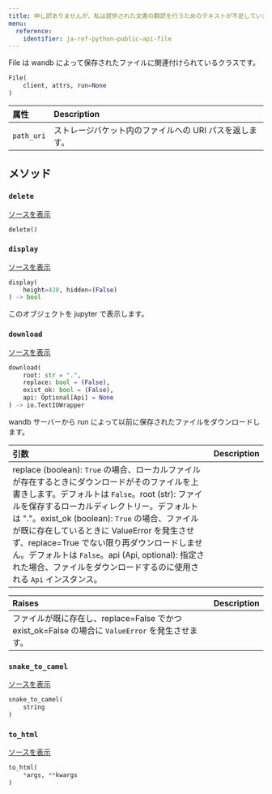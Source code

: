 ```yaml
---
title: 申し訳ありませんが、私は提供された文書の翻訳を行うためのテキストが不足しています。何か特定のテキストまたは文書を提供していただければ、それを翻訳いたします。それに基づいて正確な翻訳を提供できますので、どうぞよろしくお願いします。
menu:
  reference:
    identifier: ja-ref-python-public-api-file
---
```


<Card title="View the source code" href="https://www.github.com/wandb/wandb/tree/637bddf198525810add5804059001b1b319d6ad1/wandb/apis/public/files.py#L110-L263" icon="github"/>

File は wandb によって保存されたファイルに関連付けられているクラスです。

```python
File(
    client, attrs, run=None
)
```

| 属性 | Description |
| :--- | :--- |
|  `path_uri` |  ストレージバケット内のファイルへの URI パスを返します。 |

## メソッド

### `delete`

[ソースを表示](https://www.github.com/wandb/wandb/tree/637bddf198525810add5804059001b1b319d6ad1/wandb/apis/public/files.py#L193-L223)

```python
delete()
```

### `display`

[ソースを表示](https://www.github.com/wandb/wandb/tree/637bddf198525810add5804059001b1b319d6ad1/wandb/apis/attrs.py#L16-L37)

```python
display(
    height=420, hidden=(False)
) -> bool
```

このオブジェクトを jupyter で表示します。

### `download`

[ソースを表示](https://www.github.com/wandb/wandb/tree/637bddf198525810add5804059001b1b319d6ad1/wandb/apis/public/files.py#L152-L191)

```python
download(
    root: str = ".",
    replace: bool = (False),
    exist_ok: bool = (False),
    api: Optional[Api] = None
) -> io.TextIOWrapper
```

wandb サーバーから run によって以前に保存されたファイルをダウンロードします。

| 引数 | Description |
| :--- | :--- |
|  replace (boolean): `True` の場合、ローカルファイルが存在するときにダウンロードがそのファイルを上書きします。デフォルトは `False`。root (str): ファイルを保存するローカルディレクトリー。デフォルトは "."。exist_ok (boolean): `True` の場合、ファイルが既に存在しているときに ValueError を発生させず、replace=True でない限り再ダウンロードしません。デフォルトは `False`。api (Api, optional): 指定された場合、ファイルをダウンロードするのに使用される `Api` インスタンス。 |

| Raises | Description |
| :--- | :--- |
|  ファイルが既に存在し、replace=False でかつ exist_ok=False の場合に `ValueError` を発生させます。 |

### `snake_to_camel`

[ソースを表示](https://www.github.com/wandb/wandb/tree/637bddf198525810add5804059001b1b319d6ad1/wandb/apis/attrs.py#L12-L14)

```python
snake_to_camel(
    string
)
```

### `to_html`

[ソースを表示](https://www.github.com/wandb/wandb/tree/637bddf198525810add5804059001b1b319d6ad1/wandb/apis/attrs.py#L39-L40)

```python
to_html(
    *args, **kwargs
)
```